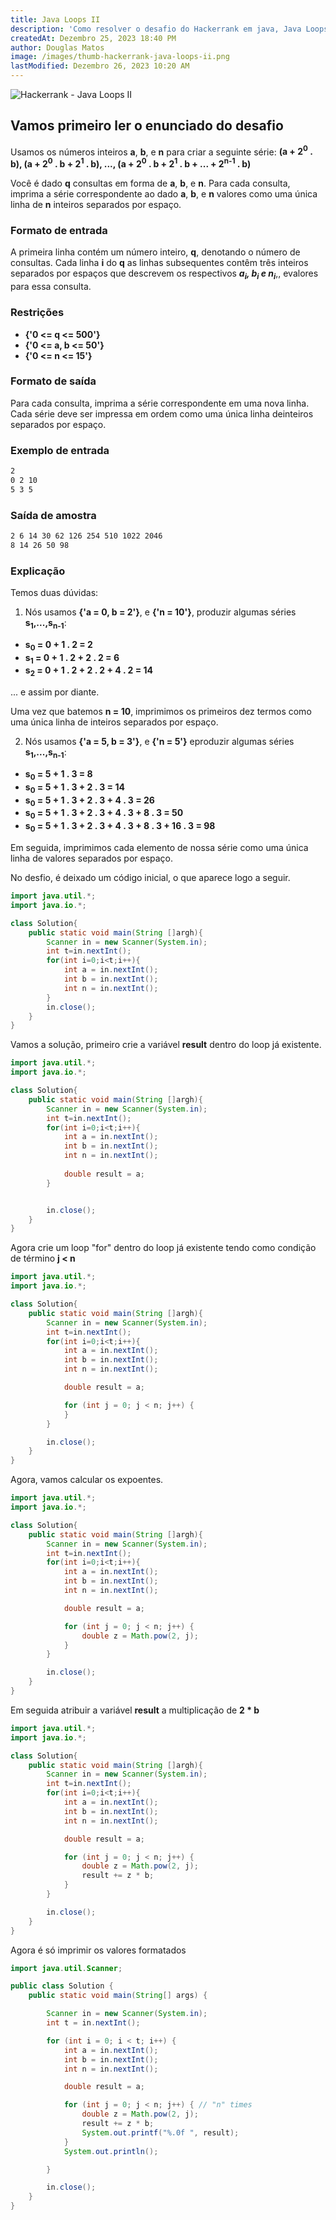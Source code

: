 ```yaml
---
title: Java Loops II
description: 'Como resolver o desafio do Hackerrank em java, Java Loops II. Usamos os números inteiros **a**, **b**, e **n** para criar a seguinte série: **(a + 2<sup>0</sup> . b), (a + 2<sup>0</sup> . b + 2<sup>1</sup> . b), ..., (a + 2<sup>0</sup> . b + 2<sup>1</sup> . b + ... + 2<sup>n-1</sup> . b)**. Você é dado **q** consultas em forma de **a**, **b**, e **n**. Para cada consulta, imprima a série correspondente ao dado **a**, **b**, e **n** valores como uma única linha de **n** inteiros separados por espaço.'
createdAt: Dezembro 25, 2023 18:40 PM
author: Douglas Matos
image: /images/thumb-hackerrank-java-loops-ii.png
lastModified: Dezembro 26, 2023 10:20 AM
---
```

![Hackerrank - Java Loops II](/images/thumb-hackerrank-java-loops-ii.png)


## Vamos primeiro ler o enunciado do desafio

Usamos os números inteiros **a**, **b**, e **n** para criar a seguinte série: **(a + 2<sup>0</sup> . b), (a + 2<sup>0</sup> . b + 2<sup>1</sup> . b), ..., (a + 2<sup>0</sup> . b + 2<sup>1</sup> . b + ... + 2<sup>n-1</sup> . b)**

Você é dado **q** consultas em forma de **a**, **b**, e **n**. Para cada consulta, imprima a série correspondente ao dado **a**, **b**, e **n** valores como uma única linha de **n** inteiros separados por espaço.

### Formato de entrada

A primeira linha contém um número inteiro, **q**, denotando o número de consultas.
Cada linha **i** do **q** as linhas subsequentes contêm três inteiros separados por espaços que descrevem os respectivos ***a<sub>i</sub>, b<sub>i</sub> e n<sub>i</sub>***,, evalores para essa consulta.

### Restrições
- **{'0 <= q <= 500'}**
- **{'0 <= a, b <= 50'}**
- **{'0 <= n <= 15'}**

### Formato de saída

Para cada consulta, imprima a série correspondente em uma nova linha. Cada série deve ser impressa em ordem como uma única linha deinteiros separados por espaço.

### Exemplo de entrada

```bash
2
0 2 10
5 3 5
```

### Saída de amostra

```bash
2 6 14 30 62 126 254 510 1022 2046
8 14 26 50 98
```

### Explicação

Temos duas dúvidas:

1. Nós usamos **{'a = 0, b = 2'}**, e **{'n = 10'}**, produzir algumas séries **s<sub>1</sub>,...,s<sub>n-1</sub>**:
- **s<sub>0</sub> = 0 + 1 . 2 = 2**
- **s<sub>1</sub> = 0 + 1 . 2 + 2 . 2 = 6**
- **s<sub>2</sub> = 0 + 1 . 2 + 2 . 2 + 4 . 2 = 14**

... e assim por diante.

Uma vez que batemos **n = 10**, imprimimos os primeiros dez termos como uma única linha de inteiros separados por espaço.

2. Nós usamos **{'a = 5, b = 3'}**, e **{'n = 5'}** eproduzir algumas séries **s<sub>1</sub>,...,s<sub>n-1</sub>**:
- **s<sub>0</sub> = 5 + 1 . 3 = 8**
- **s<sub>0</sub> = 5 + 1 . 3 + 2 . 3 = 14**
- **s<sub>0</sub> = 5 + 1 . 3 + 2 . 3 + 4 . 3 = 26**
- **s<sub>0</sub> = 5 + 1 . 3 + 2 . 3 + 4 . 3 + 8 . 3 = 50**
- **s<sub>0</sub> = 5 + 1 . 3 + 2 . 3 + 4 . 3 + 8 . 3 + 16 . 3 = 98**

Em seguida, imprimimos cada elemento de nossa série como uma única linha de valores separados por espaço.

No desfio, é deixado um código inicial, o que aparece logo a seguir.

```java
import java.util.*;
import java.io.*;

class Solution{
    public static void main(String []argh){
        Scanner in = new Scanner(System.in);
        int t=in.nextInt();
        for(int i=0;i<t;i++){
            int a = in.nextInt();
            int b = in.nextInt();
            int n = in.nextInt();
        }
        in.close();
    }
}
```

Vamos a solução, primeiro crie a variável **result** dentro do loop já existente.
```java 
import java.util.*;
import java.io.*;

class Solution{
    public static void main(String []argh){
        Scanner in = new Scanner(System.in);
        int t=in.nextInt();
        for(int i=0;i<t;i++){
            int a = in.nextInt();
            int b = in.nextInt();
            int n = in.nextInt();
        
            double result = a;
        }


        in.close();
    }
}
```

Agora  crie um loop "for" dentro do loop já existente tendo como condição de término **j < n**
```java 
import java.util.*;
import java.io.*;

class Solution{
    public static void main(String []argh){
        Scanner in = new Scanner(System.in);
        int t=in.nextInt();
        for(int i=0;i<t;i++){
            int a = in.nextInt();
            int b = in.nextInt();
            int n = in.nextInt();

            double result = a;

            for (int j = 0; j < n; j++) {
            }
        }        

        in.close();
    }
}
```

Agora, vamos calcular os expoentes.
```java 
import java.util.*;
import java.io.*;

class Solution{
    public static void main(String []argh){
        Scanner in = new Scanner(System.in);
        int t=in.nextInt();
        for(int i=0;i<t;i++){
            int a = in.nextInt();
            int b = in.nextInt();
            int n = in.nextInt();

            double result = a;

            for (int j = 0; j < n; j++) {
                double z = Math.pow(2, j);
            }
        }        

        in.close();
    }
}
```

Em seguida atribuir a variável **result** a multiplicação de **2 * b**
```java 
import java.util.*;
import java.io.*;

class Solution{
    public static void main(String []argh){
        Scanner in = new Scanner(System.in);
        int t=in.nextInt();
        for(int i=0;i<t;i++){
            int a = in.nextInt();
            int b = in.nextInt();
            int n = in.nextInt();

            double result = a;

            for (int j = 0; j < n; j++) {
                double z = Math.pow(2, j);
                result += z * b;
            }
        }        

        in.close();
    }
}
```

Agora é só imprimir os valores formatados
```java 
import java.util.Scanner;

public class Solution {
    public static void main(String[] args) {

        Scanner in = new Scanner(System.in);
        int t = in.nextInt();

        for (int i = 0; i < t; i++) {
            int a = in.nextInt();
            int b = in.nextInt();
            int n = in.nextInt();

            double result = a;

            for (int j = 0; j < n; j++) { // "n" times
                double z = Math.pow(2, j);
                result += z * b;
                System.out.printf("%.0f ", result);
            }
            System.out.println();

        }

        in.close();
    }
}
```
